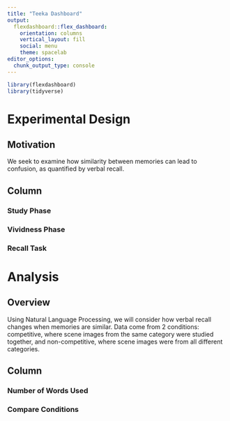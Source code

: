 ```yaml
---
title: "Teeka Dashboard"
output: 
  flexdashboard::flex_dashboard:
    orientation: columns
    vertical_layout: fill
    social: menu
    theme: spacelab
editor_options: 
  chunk_output_type: console
---
```


```r
library(flexdashboard)
library(tidyverse)
```

Experimental Design
======================================================================

Motivation {.sidebar}
----------------------------------------------------------------------

We seek to examine how similarity between memories can lead to confusion, as quantified by verbal recall.

Column {.tabset}
-----------------------------------------------------------------------

### Study Phase

### Vividness Phase

### Recall Task

Analysis
======================================================================

Overview {.sidebar}
----------------------------------------------------------------------

Using Natural Language Processing, we will consider how verbal recall changes when memories are similar. Data come from 2 conditions: competitive, where scene images from the same category were studied together, and non-competitive, where scene images were from all different categories.

Column {.tabset}
-----------------------------------------------------------------------

### Number of Words Used

### Compare Conditions

